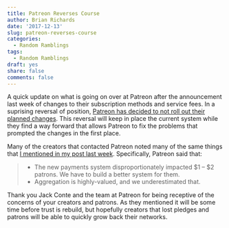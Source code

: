 ```yaml
---
title: Patreon Reverses Course
author: Brian Richards
date: '2017-12-13'
slug: patreon-reverses-course
categories:
  - Random Ramblings
tags:
  - Random Ramblings
draft: yes
share: false
comments: false
---
```


A quick update on what is going on over at Patreon after the announcement last 
week of changes to their subscription methods and service fees. In a suprising 
reversal of position, 
[Patreon has decided to not roll out their planned changes](https://blog.patreon.com/not-rolling-out-fees-change/). This 
reversal will keep in place the current system while they find a way 
forward that allows Patreon to fix the problems that prompted the changes in 
the first place.

Many of the creators that contacted Patreon noted many of the same things that 
[I mentioned in my post last week](/patreon-problems-with-disaggregation). 
Specifically, Patreon said that:

> * The new payments system disproportionately impacted $1 – $2 patrons. We 
> have to build a better system for them. 
> * Aggregation is highly-valued, and we underestimated that.

Thank you Jack Conte and the team at Patreon for being receptive of the 
concerns of your creators and patrons. As they mentioned it will be some time 
before trust is rebuild, but hopefully creators that lost pledges and patrons 
will be able to quickly grow back their networks.


